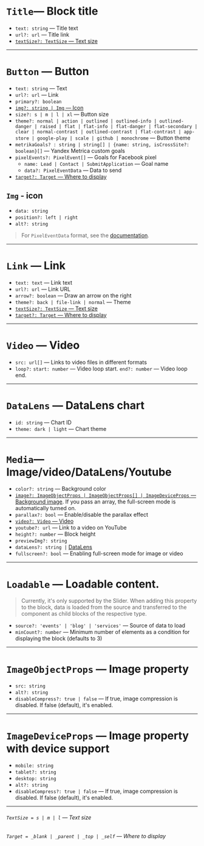 
<Meta title="Documentation/Types"/>

# `Title`— Block title

- `text: string` — Title text
- `url?: url` — Title link
- [`textSize?: TextSize` — Text size](#TextSize)

---

# `Button` — Button

- `text: string` — Text
- `url?: url` — Link
- `primary?: boolean`
- [`img?: string | Img` — Icon](#img---icon)
- `size?: s | m | l | xl` — Button size
- `theme?: normal | action | outlined | outlined-info | outlined-danger | raised | flat | flat-info | flat-danger | flat-secondary | clear | normal-contrast | outlined-contrast | flat-contrast | app-store | google-play | scale | github | monochrome` — Button theme
- `metrikaGoals? : string | string[] | {name: string, isCrossSite?: boolean}[]` — Yandex Metrica custom goals
- `pixelEvents?: PixelEvent[]` — Goals for Facebook pixel
  - `name: Lead | Contact | SubmitApplication` — Goal name
  - `data?: PixelEventData` — Data to send
- [`target?: Target` — Where to display](#Target)

## `Img` - icon

- `data: string`
- `position?: left | right`
- `alt?: string`

> For `PixelEventData` format, see the [documentation](https://developers.facebook.com/docs/facebook-pixel/reference#standard-events).

---

# `Link` — Link

- `text: text` — Link text
- `url?: url` — Link URL
- `arrow?: boolean` — Draw an arrow on the right
- `theme?: back | file-link | normal` — Theme
- [`textSize?: TextSize` — Text size](#TextSize)
- [`target?: Target` — Where to display](#Target)

---

# <a name="Video">`Video` — Video</a>

- `src: url[]` — Links to video files in different formats
- `loop?:` `start: number` — Video loop start. `end?: number` — Video loop end.

---

# <a name="DataLens">`DataLens` — DataLens chart</a>

- `id: string` — Chart ID
- `theme: dark | light` — Chart theme

---

# `Media`— Image/video/DataLens/Youtube

- `color?: string` — Background color
- [`image?: ImageObjectProps | ImageObjectProps[] | ImageDeviceProps` — Background image](#ImageObjectProps). If you pass an array, the full-screen mode is automatically turned on.
- `parallax?: bool` — Enable/disable the parallax effect
- [`video?: Video` — Video](#Video)
- `youtube?: url` — Link to a video on YouTube
- `height?: number` — Block height
- `previewImg?: string`
- `dataLens?: string |` [DataLens](#DataLens)
- `fullscreen?: bool` — Enabling full-screen mode for image or video

---

# `Loadable` — Loadable content.

> Currently, it's only supported by the Slider. When adding this property to the block, data is loaded from the source and transferred to the component as child blocks of the respective type.

- `source?: 'events' | 'blog' | 'services'` — Source of data to load
- `minCount?: number` — Minimum number of elements as a condition for displaying the block (defaults to 3)

---

# <a name="ImageObjectProps">`ImageObjectProps` — Image property</a>

- `src: string`
- `alt?: string`
- `disableCompress?: true | false` — If true, image compression is disabled. If false (default), it's enabled.

---

# <a name="ImageDeviceProps">`ImageDeviceProps` — Image property with device support</a>

- `mobile: string`
- `tablet?: string`
- `desktop: string`
- `alt?: string`
- `disableCompress?: true | false` — If true, image compression is disabled. If false (default), it's enabled.

---

###### <a name="TextSize">`TextSize = s | m | l` — Text size</a>

###### <a name="Target">`Target = _blank | _parent | _top | _self` — Where to display</a>
